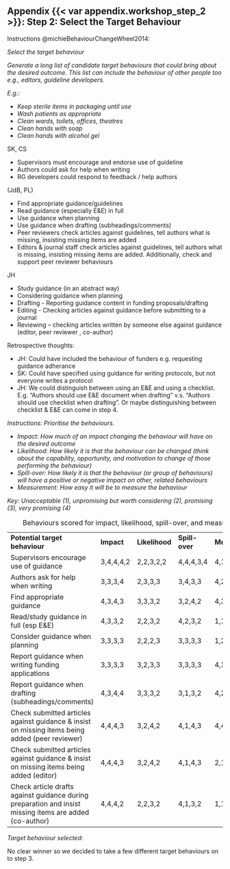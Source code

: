 ## Appendix {{< var appendix.workshop_step_2 >}}: Step 2: Select the Target Behaviour {.unnumbered}

Instructions @michieBehaviourChangeWheel2014: 

*Select the target behaviour*

*Generate a long list of candidate target behaviours that could bring about the desired outcome. This list can include the behaviour of other people too e.g., editors, guideline developers.*

*E.g.:*

-   *Keep sterile items in packaging until use*
-   *Wash patients as appropriate*
-   *Clean wards, toilets, offices, theatres*
-   *Clean hands with soap*
-   *Clean hands with alcohol gel*

SK, CS

-   Supervisors must encourage and endorse use of guideline
-   Authors could ask for help when writing
-   RG developers could respond to feedback / help authors

(JdB, PL)

-   Find appropriate guidance/guidelines
-   Read guidance (especially E&E) in full
-   Use guidance when planning
-   Use guidance when drafting (subheadings/comments)
-   Peer reviewers check articles against guidelines, tell authors what is missing, insisting missing items are added
-   Editors & journal staff check articles against guidelines, tell authors what is missing, insisting missing items are added. Additionally, check and support peer reviewer behaviours

JH

-   Study guidance (in an abstract way)
-   Considering guidance when planning
-   Drafting - Reporting guidance content in funding proposals/drafting
-   Editing - Checking articles against guidance before submitting to a journal
-   Reviewing – checking articles written by someone else against guidance (editor, peer reviewer , co-author)

Retrospective thoughts:

-   JH: Could have included the behaviour of funders e.g. requesting guidance adherance
-   SK: Could have specified using guidance for writing protocols, but not everyone writes a protocol
-   JH: We could distinguish between using an E&E and using a checklist. E.g. “Authors should use E&E document when drafting” v.s. “Authors should use checklist when drafting”. Or maybe distinguishing between checklist & E&E can come in step 4.

*Instructions: Prioritise the behaviours.*

-   *Impact: How much of an impact changing the behaviour will have on the desired outcome*
-   *Likelihood: How likely it is that the behaviour can be changed (think about the capability, opportunity, and motivation to change of those performing the behaviour)*
-   *Spill-over: How likely it is that the behaviour (or group of behaviours) will have a positive or negative impact on other, related behaviours*
-   *Measurement: How easy it will be to measure the behaviour*

*Key: Unacceptable (1), unpromising but worth considering (2), promising (3), very promising (4)*

|                                                                                                         |            |                |                |                 |
|---------------------------------------------------------------------------------------------------------|------------|----------------|----------------|-----------------|
| **Potential target behaviour**                                                                          | **Impact** | **Likelihood** | **Spill-over** | **Measurement** |
| Supervisors encourage use of guidance                                                                   | 3,4,4,4,2  | 2,2,3,2,2      | 4,4,4,3,4      | 4,1,2,2,1       |
| Authors ask for help when writing                                                                       | 3,3,3,4    | 2,3,3,3        | 3,4,3,3        | 4,2,2,2         |
| Find appropriate guidance                                                                               | 4,3,4,3    | 3,3,3,2        | 3,2,4,2        | 4,3,3,2         |
| Read/study guidance in full (esp E&E)                                                                   | 4,3,3,2    | 2,2,3,2        | 4,2,3,2        | 1,1,1,2         |
| Consider guidance when planning                                                                         | 3,3,3,3    | 2,2,2,3        | 3,3,3,3        | 1,2,1,2         |
| Report guidance when writing funding applications                                                       | 3,3,3,3    | 3,2,3,3        | 3,3,3,3        | 4,3,4,3         |
| Report guidance when drafting (subheadings/comments)                                                    | 4,3,4,4    | 3,3,3,2        | 3,1,3,2        | 4,2,2,3         |
| Check submitted articles against guidance & insist on missing items being added (peer reviewer)         | 4,4,4,3    | 3,2,4,2        | 4,1,4,3        | 4,4,3,3         |
| Check submitted articles against guidance & insist on missing items being added (editor)                | 4,4,4,3    | 3,2,4,2        | 4,1,4,3        | 2,1,2,3         |
| Check article drafts against guidance during preparation and insist missing items are added (co-author) | 4,4,4,2    | 2,2,3,2        | 4,1,3,2        | 1,1,2,2         |

: Behaviours scored for impact, likelihood, spill-over, and measurement

*Target behaviour selected:*

No clear winner so we decided to take a few different target behaviours on to step 3.